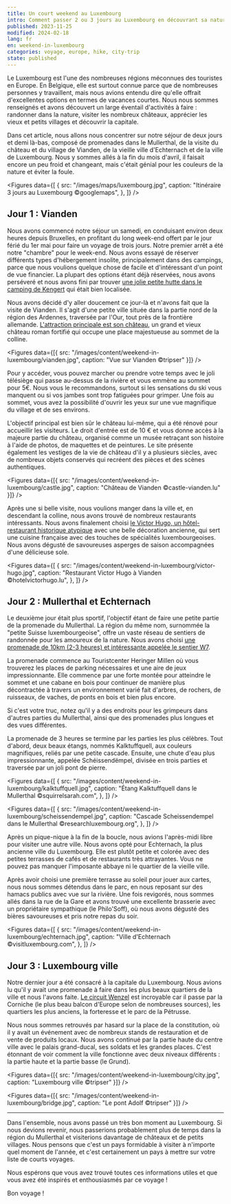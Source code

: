 ```yaml
---
title: Un court weekend au Luxembourg
intro: Comment passer 2 ou 3 jours au Luxembourg en découvrant sa nature, ses châteaux et la ville ?
published: 2023-11-25
modified: 2024-02-18
lang: fr
en: weekend-in-luxembourg
categories: voyage, europe, hike, city-trip
state: published
---
```



Le Luxembourg est l'une des nombreuses régions méconnues des touristes en Europe. En Belgique, elle est surtout connue parce que de nombreuses personnes y travaillent, mais nous avions entendu dire qu'elle offrait d'excellentes options en termes de vacances courtes. Nous nous sommes renseignés et avons découvert un large éventail d'activités à faire : randonner dans la nature, visiter les nombreux châteaux, apprécier les vieux et petits villages et découvrir la capitale.

Dans cet article, nous allons nous concentrer sur notre séjour de deux jours et demi là-bas, composé de promenades dans le Mullerthal, de la visite du château et du village de Vianden, de la vieille ville d'Echternach et de la ville de Luxembourg. Nous y sommes allés à la fin du mois d'avril, il faisait encore un peu froid et changeant, mais c'était génial pour les couleurs de la nature et éviter la foule.

<Figures
  data={[
    {
      src: "/images/maps/luxembourg.jpg",
      caption: "Itinéraire 3 jours au Luxembourg ©googlemaps",
    },
  ]}
/>

## Jour 1 : Vianden

Nous avons commencé notre séjour un samedi, en conduisant environ deux heures depuis Bruxelles, en profitant du long week-end offert par le jour férié du 1er mai pour faire un voyage de trois jours. Notre premier arrêt a été notre "chambre" pour le week-end. Nous avons essayé de réserver différents types d'hébergement insolite, principalement dans des campings, parce que nous voulions quelque chose de facile et d'intéressant d'un point de vue financier. La plupart des options étant déjà réservées, nous avons perséveré et nous avons fini par trouver <a href="https://kengert.lu/fr/locations/#quartier-huetten" target="_blank">une jolie petite hutte dans le camping de Kengert</a> qui était bien localisée.

Nous avons décidé d'y aller doucement ce jour-là et n'avons fait que la visite de Vianden. Il s'agit d'une petite ville située dans la partie nord de la région des Ardennes, traversée par l'Our, tout près de la frontière allemande. <a href="https://castle-vianden.lu/fr/" target="_blank">L'attraction principale est son château</a>, un grand et vieux château roman fortifié qui occupe une place majestueuse au sommet de la colline.

<Figures data={[{ src: "/images/content/weekend-in-luxembourg/vianden.jpg", caption: "Vue sur Vianden ©tripser" }]} />

Pour y accéder, vous pouvez marcher ou prendre votre temps avec le joli télésiège qui passe au-dessus de la rivière et vous emmène au sommet pour 5€. Nous vous le recommandons, surtout si les sensations du ski vous manquent ou si vos jambes sont trop fatiguées pour grimper. Une fois au sommet, vous avez la possibilité d'ouvrir les yeux sur une vue magnifique du village et de ses environs.

L'objectif principal est bien sûr le château lui-même, qui a été rénové pour accueillir les visiteurs. Le droit d'entrée est de 10 € et vous donne accès à la majeure partie du château, organisé comme un musée retraçant son histoire à l'aide de photos, de maquettes et de peintures. Le site présente également les vestiges de la vie de château d'il y a plusieurs siècles, avec de nombreux objets conservés qui recréent des pièces et des scènes authentiques.

<Figures
  data={[{ src: "/images/content/weekend-in-luxembourg/castle.jpg", caption: "Château de Vianden ©castle-vianden.lu" }]}
/>

Après une si belle visite, nous voulions manger dans la ville et, en descendant la colline, nous avons trouvé de nombreux restaurants intéressants. Nous avons finalement choisi <a href="https://www.hotelvictorhugo.lu/le-restaurant/" target="_blank">le Victor Hugo, un hôtel-restaurant historique atypique</a> avec une belle décoration ancienne, qui sert une cuisine française avec des touches de spécialités luxembourgeoises. Nous avons dégusté de savoureuses asperges de saison accompagnées d'une délicieuse sole.

<Figures
  data={[
    {
      src: "/images/content/weekend-in-luxembourg/victor-hugo.jpg",
      caption: "Restaurant Victor Hugo à Vianden ©hotelvictorhugo.lu",
    },
  ]}
/>

## Jour 2 : Mullerthal et Echternach

Le deuxième jour était plus sportif, l'objectif étant de faire une petite partie de la promenade du Mullerthal. La région du même nom, surnommée la "petite Suisse luxembourgeoise", offre un vaste réseau de sentiers de randonnée pour les amoureux de la nature. Nous avons choisi <a href="https://www.mullerthal.lu/fr/fiche/walking/sentier-local-w7" target="_blank">une promenade de 10km (2-3 heures) et intéressante appelée le sentier W7</a>.

La promenade commence au Touristcenter Heringer Millen où vous trouverez les places de parking nécessaires et une aire de jeux impressionnante. Elle commence par une forte montée pour atteindre le sommet et une cabane en bois pour continuer de manière plus décontractée à travers un environnement varié fait d'arbres, de rochers, de ruisseaux, de vaches, de ponts en bois et bien plus encore.

Si c'est votre truc, notez qu'il y a des endroits pour les grimpeurs dans d'autres parties du Mullerthal, ainsi que des promenades plus longues et des vues différentes.

La promenade de 3 heures se termine par les parties les plus célèbres. Tout d'abord, deux beaux étangs, nommés Kalktuffquell, aux couleurs magnifiques, reliés par une petite cascade. Ensuite, une chute d'eau plus impressionnante, appelée Schéissendëmpel, divisée en trois parties et traversée par un joli pont de pierre.

<Figures
  data={[
    {
      src: "/images/content/weekend-in-luxembourg/kalktuffquell.jpg",
      caption: "Étang Kalktuffquell dans le Mullerthal ©squirrelsarah.com",
    },
  ]}
/>

<Figures
  data={[
    {
      src: "/images/content/weekend-in-luxembourg/scheissendempel.jpg",
      caption: "Cascade Scheissendempel dans le Mullerthal ©researchluxembourg.org",
    },
  ]}
/>

Après un pique-nique à la fin de la boucle, nous avions l'après-midi libre pour visiter une autre ville. Nous avons opté pour Echternach, la plus ancienne ville du Luxembourg. Elle est plutôt petite et colorée avec des petites terrasses de cafés et de restaurants très attrayantes. Vous ne pouvez pas manquer l'imposante abbaye ni le quartier de la vieille ville.

Après avoir choisi une première terrasse au soleil pour jouer aux cartes, nous nous sommes détendus dans le parc, en nous reposant sur des hamacs publics avec vue sur la rivière. Une fois revigorés, nous sommes allés dans la rue de la Gare et avons trouvé une excellente brasserie avec un propriétaire sympathique (le Philo'Soff), où nous avons dégusté des bières savoureuses et pris notre repas du soir.

<Figures
  data={[
    {
      src: "/images/content/weekend-in-luxembourg/echternach.jpg",
      caption: "Ville d'Echternach ©visitluxembourg.com",
    },
  ]}
/>

## Jour 3 : Luxembourg ville

Notre dernier jour a été consacré à la capitale du Luxembourg. Nous avions lu qu'il y avait une promenade à faire dans les plus beaux quartiers de la ville et nous l'avons faite. <a href="https://www.visitluxembourg.com/fr/tour/circuit-pedestre-wenzel" target="_blank">Le circuit Wenzel</a> est incroyable car il passe par la Corniche (le plus beau balcon d'Europe selon de nombreuses sources), les quartiers les plus anciens, la forteresse et le parc de la Pétrusse.

Nous nous sommes retrouvés par hasard sur la place de la constitution, où il y avait un événement avec de nombreux stands de restauration et de vente de produits locaux. Nous avons continué par la partie haute du centre ville avec le palais grand-ducal, ses soldats et les grandes places. C'est étonnant de voir comment la ville fonctionne avec deux niveaux différents : la partie haute et la partie basse (le Grund).

<Figures data={[{ src: "/images/content/weekend-in-luxembourg/city.jpg", caption: "Luxembourg ville ©tripser" }]} />

<Figures data={[{ src: "/images/content/weekend-in-luxembourg/bridge.jpg", caption: "Le pont Adolf ©tripser" }]} />

<hr />

Dans l'ensemble, nous avons passé un très bon moment au Luxembourg. Si nous devions revenir, nous passerions probablement plus de temps dans la région du Mullerthal et visiterions davantage de châteaux et de petits villages. Nous pensons que c'est un pays formidable à visiter à n'importe quel moment de l'année, et c'est certainement un pays à mettre sur votre liste de courts voyages.

Nous espérons que vous avez trouvé toutes ces informations utiles et que vous avez été inspirés et enthousiasmés par ce voyage !

Bon voyage !

